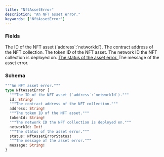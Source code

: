 ```yaml
---
title: "NftAssetError"
description: "An NFT asset error."
keywords: ['NftAssetError']
---
```


### Fields

<ResponseField name="id" type="String!" required>
  The ID of the NFT asset (`address`:`networkId`).
</ResponseField>

<ResponseField name="address" type="String!" required>
  The contract address of the NFT collection.
</ResponseField>

<ResponseField name="tokenId" type="String!" required>
  The token ID of the NFT asset.
</ResponseField>

<ResponseField name="networkId" type="Int!" required>
  The network ID the NFT collection is deployed on.
</ResponseField>

<a href="/api-reference/types/nftasseterrorstatus">
  <ResponseField name="status" type="NftAssetErrorStatus!" required>
    The status of the asset error.
  </ResponseField>
</a>

<ResponseField name="message" type="String!" required>
  The message of the asset error.
</ResponseField>

### Schema


```graphql 
"""An NFT asset error."""
type NftAssetError {
  """The ID of the NFT asset (`address`:`networkId`)."""
  id: String!
  """The contract address of the NFT collection."""
  address: String!
  """The token ID of the NFT asset."""
  tokenId: String!
  """The network ID the NFT collection is deployed on."""
  networkId: Int!
  """The status of the asset error."""
  status: NftAssetErrorStatus!
  """The message of the asset error."""
  message: String!
}
```
